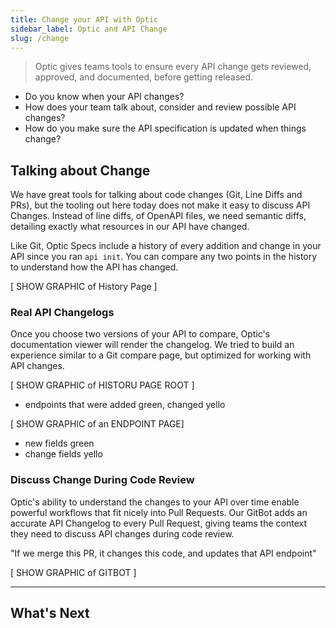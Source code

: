 ```yaml
---
title: Change your API with Optic
sidebar_label: Optic and API Change
slug: /change
---
```


> Optic gives teams tools to ensure every API change gets reviewed, approved, and documented, before getting released.

- Do you know when your API changes?
- How does your team talk about, consider and review possible API changes?
- How do you make sure the API specification is updated when things change?

## Talking about Change
We have great tools for talking about code changes (Git, Line Diffs and PRs), but the tooling out here today does not make it easy to discuss API Changes. Instead of line diffs, of OpenAPI files, we need semantic diffs, detailing exactly what resources in our API have changed.

Like Git, Optic Specs include a history of every addition and change in your API since you ran `api init`. You can compare any two points in the history to understand how the API has changed.

[ SHOW GRAPHIC of History Page ]

### Real API Changelogs
Once you choose two versions of your API to compare, Optic's documentation viewer will render the changelog. We tried to build an experience similar to a Git compare page, but optimized for working with API changes.

[ SHOW GRAPHIC of HISTORU PAGE ROOT ]
- endpoints that were added green, changed yello

[ SHOW GRAPHIC of an ENDPOINT PAGE]
- new fields green
- change fields yello


### Discuss Change During Code Review
Optic's ability to understand the changes to your API over time enable powerful workflows that fit nicely into Pull Requests. Our GitBot adds an accurate API Changelog to every Pull Request, giving teams the context they need to discuss API changes during code review.

"If we merge this PR, it changes this code, and updates that API endpoint"

[ SHOW GRAPHIC of GITBOT ]

---

## What's Next
